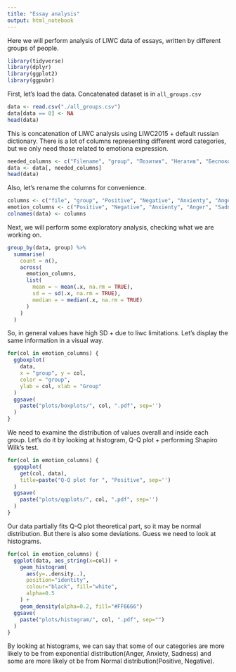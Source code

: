 ```yaml
---
title: "Essay analysis"
output: html_notebook
---
```

Here we will perform analysis of LIWC data of essays, written by different groups of people.

```r
library(tidyverse)
library(dplyr)
library(ggplot2)
library(ggpubr)
```

First, let's load the data. Concatenated dataset is in ```all_groups.csv```

```r
data <- read.csv("./all_groups.csv")
data[data == 0] <- NA
head(data)
```
This is concatenation of LIWC analysis using LIWC2015 + default russian dictionary. There is a lot of columns representing different word categories, but we only need those related to emotiona expression.

```r
needed_columns <- c("Filename", "group", "Позитив", "Негатив", "Беспокойство", "Гнев", "Грусть")
data <- data[, needed_columns]
head(data)
```

Also, let's rename the columns for convenience.
```r
columns <- c("file", "group", "Positive", "Negative", "Anxienty", "Anger", "Sadness")
emotion_columns <- c("Positive", "Negative", "Anxienty", "Anger", "Sadness")
colnames(data) <- columns
```

Next, we will perform some exploratory analysis, checking what we are working on.
```r
group_by(data, group) %>%
  summarise(
    count = n(),
    across(
      emotion_columns,
      list(
        mean = ~ mean(.x, na.rm = TRUE),
        sd = ~ sd(.x, na.rm = TRUE),
        median = ~ median(.x, na.rm = TRUE)
      )
    )
  )
```
So, in general values have high SD + due to liwc limitations. Let's display the same information in a visual way.
```r
for(col in emotion_columns) {
  ggboxplot(
    data, 
    x = "group", y = col, 
    color = "group",
    ylab = col, xlab = "Group"
  )
  ggsave(
    paste("plots/boxplots/", col, ".pdf", sep='')
  )
}
```

We need to examine the distribution of values overall and inside each group. Let's do it by looking at histogram, Q-Q plot + performing Shapiro Wilk's test.
```r
for(col in emotion_columns) {
  ggqqplot(
    get(col, data),
    title=paste("Q-Q plot for ", "Positive", sep='')
  )
  ggsave(
    paste("plots/qqplots/", col, ".pdf", sep='')
  )
}
```
Our data partially fits Q-Q plot theoretical part, so it may be normal distribution. But there is also some deviations. Guess we need to look at histograms.

```r
for(col in emotion_columns) {
  ggplot(data, aes_string(x=col)) +
    geom_histogram(
      aes(y=..density..),
      position="identity",
      colour="black", fill="white",
      alpha=0.5
    ) +
    geom_density(alpha=0.2, fill="#FF6666")
  ggsave(
    paste("plots/histogram/", col, ".pdf", sep="")
  )
}
```
By looking at histograms, we can say that some of our categories are more likely to be from exponential distribution(Anger, Anxiety, Sadness) and some are more likely ot be from Normal distribution(Positive, Negative).





